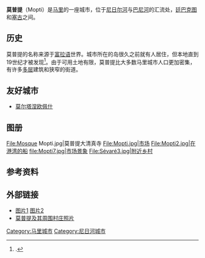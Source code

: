 {{Infobox settlement
<!--See Template:Infobox Settlement for additional fields that may be available-->
<!--See the Table at Infobox Settlement for all fields and descriptions of usage-->
<!-- Basic info  ---------------->
|name                   = 莫普提
|official_name          =
|other_name             =
|native_name            =  Mopti
|nickname               =
|settlement_type        = 城镇
|total_type             = <!-- to set a non-standard label for total area and population rows -->
|motto                  =
|translit_lang1=
|translit_lang1_type=
|translit_lang1_info=
|translit_lang1_type1=
|translit_lang1_info1=
|translit_lang1_type2=
|translit_lang1_info2=

<!-- images and maps  ----------->
|image_skyline          =Mopti 053.jpg
|imagesize              =300px
|image_caption          =莫普提市场
|image_flag             =
|flag_size              =
|image_seal             =
|seal_size              =
|image_shield           =
|shield_size            =
|image_blank_emblem     =
|blank_emblem_type      =
|blank_emblem_size      =
|image_map              =
|mapsize                =
|map_caption            =
|image_map1             =
|mapsize1               =
|map_caption1           =
|image_dot_map          =
|dot_mapsize            =
|dot_map_caption        =
|dot_x =  |dot_y =
|pushpin_map            = Mali<!-- name of a location map as per Template:Location_map -->
|pushpin_label_position = <!-- position of the pushpin label: left, right, top, bottom, none -->
|pushpin_map_caption    =莫普提於[[马里|馬利]]的位置
|pushpin_mapsize        =300
<!-- Location ------------------>
|coordinates_region     = ML
|subdivision_type       = 国家
|subdivision_name       = {{MLI}}
|subdivision_type1      =地区
|subdivision_name1      = [[莫普提区|莫普提区]]
|subdivision_type2      = 
|subdivision_name2      = 
|subdivision_type3      =
|subdivision_name3      =
|subdivision_type4      =
|subdivision_name4      =
<!-- Smaller parts (e.g. boroughs of a city) and seat of government -->
|seat_type              =
|seat                   =
|parts_type             =岛屿
|parts_style            =一览
|parts                  = <!-- parts text, or header for parts list -->
|p1                     =新区
|p2                     =老区
|p3                     =''Bani'' <!-- etc. up to p50: for separate parts to be listed-->
<!-- Politics ----------------->
|government_footnotes   =
|government_type        =
|leader_title           =
|leader_name            =
|leader_title1          =  <!-- for places with, say, both a mayor and a city manager -->
|leader_name1           =
|leader_title2          =
|leader_name2           =
|leader_title3          =
|leader_name3           =
|leader_title4          =
|leader_name4           =
|established_title      =  <!-- Settled -->
|established_date       = early [[Common_Era|Common Era]]
|established_title1     =  <!-- Incorporated (town) -->
|established_date1      = 1800s
|established_title2     = <!-- Incorporated (city) -->
|established_date2      =
|established_title3     =
|established_date3      =
|founder                =
|named_for              =
<!-- Area    --------------------->
|area_magnitude         = <!-- use only to set a special wikilink -->
|unit_pref                = <!--Enter: Imperial, to display imperial before metric-->
|area_footnotes           =
|area_total_km2           = <!-- ALL fields with measurements are subject to automatic unit conversion-->
|area_land_km2            = <!--See table @ Template:Infobox Settlement for details on unit conversion-->
|area_water_km2           =
|area_total_dunam         = <!--Used in Middle East articles only-->
|area_total_sq_mi         =
|area_land_sq_mi          =
|area_water_sq_mi         =
|area_water_percent       =
|area_urban_km2           =
|area_urban_sq_mi         =
|area_metro_km2           =
|area_metro_sq_mi         =
|area_blank1_title        =
|area_blank1_km2          =
|area_blank1_sq_mi        =
<!-- Elevation -------------------------->
|elevation_footnotes    =
|elevation_m            =275
|elevation_ft           =905
|elevation_max_m            =
|elevation_max_ft           =
|elevation_min_m            =
|elevation_min_ft           =
<!-- Population   ----------------------->
|population_as_of               =2009
|population_footnotes           =<ref>{{citation | url=http://instat.gov.ml/contenu_documentation.aspx?type=23 | publisher=République de Mali: Institut National de la Statistique | title=Resultats Provisoires RGPH 2009 (Région de Mopti) | accessdate=2011-06-07 | archive-date=2010-05-13 | archive-url=https://web.archive.org/web/20100513043307/http://instat.gov.ml/contenu_documentation.aspx?type=23 | dead-url=no }}</ref>
|population_note                =
|population_total               =114296
|population_density_km2         = <!--For automatic calculation, any density field may contain: auto -->
|population_density_sq_mi       =
|population_metro               =
|population_density_metro_km2   =
|population_density_metro_sq_mi =
|population_urban               =
|population_density_urban_km2   =
|population_density_urban_sq_mi =
|population_blank1_title        =
|population_blank1              =
|population_density_blank1_km2 =
|population_density_blank1_sq_mi =
<!-- General information  --------------->
|timezone               = GMT
|utc_offset             = 0
|timezone_DST           =
|utc_offset_DST         =
| coor_type             = <!-- can be used to specify what the coordinates refer to -->
|latd=14 |latm=30 |lats= |latNS=N
|longd=4 |longm=12 |longs= |longEW=W
<!-- Area/postal codes & others -------->
|postal_code_type       =  <!-- enter ZIP code, Postcode, Post code, Postal code... -->
|postal_code            =
|area_code              =
|twin1                  =
|twin1_country          =
|twin2                  =
|twin2_country          =
|twin3                  =
|twin3_country          =
|twin4                  =
|twin4_country          =
|twin5                  =
|twin5_country          =
|twin6                  =
|twin6_country          =
|twin7                  =
|twin7_country          =
|blank_name             =
|blank_info             =
|blank1_name            =
|blank1_info            =
|blank2_name            =
|blank2_info            =
|blank3_name            =
|blank3_info            =
|blank4_name            =
|blank4_info            =
|blank5_name            =
|blank5_info            =
|blank6_name            =
|blank6_info            =
|website                =
|footnotes              =
}}
'''莫普提'''（Mopti）是[[马里|马里]]的一座城市，位于[[尼日尔河|尼日尔河]]与[[巴尼河|巴尼河]]的汇流处，[[廷巴克图|廷巴克图]]和[[塞古|塞古]]之间。

==历史==
莫普提的名称来源于[[富拉语|富拉语]]世界。城市所在的岛很久之前就有人居住，但本地直到19世纪才被发现<ref>{{citation | last=Marc | first=Lucien | year=1910 | title=Mopti et le commerce du moyen Niger | journal=Annales de Géographie | volume=19 | issue=103 | pages=42-47 | url=http://www.persee.fr/web/revues/home/prescript/article/geo_0003-4010_1910_num_19_103_7915 | language=fr | doi=10.3406/geo.1910.7915 | accessdate=2011-06-07 | archive-date=2015-09-24 | archive-url=https://web.archive.org/web/20150924193955/http://www.persee.fr/web/revues/home/prescript/article/geo_0003-4010_1910_num_19_103_7915 | dead-url=no }}.</ref>。由于可用土地有限，莫普提比大多数马里城市人口更加密集，有许多[[多层|多层]]建筑和狭窄的街道。

==友好城市==
* {{FRA}} [[莫尔塔涅欧佩什|莫尔塔涅欧佩什]]

==图册==
<gallery perrow="5">
File:Mosque Mopti.jpg|莫普提大清真寺
File:Mopti.jpg|市场
File:Mopti2.jpg|在港湾的船
file:Mopti7.jpg|市场景象
File:Sévaré3.jpg|附近乡村
</gallery>

==参考资料==
{{Reflist}}

==外部链接==
{{Commons category|Mopti}}
* [http://www.fotopaises.com/foto/Mali/Mopti/4725.htm 图片1] {{Wayback|url=http://www.fotopaises.com/foto/Mali/Mopti/4725.htm |date=20120204161701 }} [http://www.fotopaises.com/foto/Mali/mopti/22448.html 图片2] {{Wayback|url=http://www.fotopaises.com/foto/Mali/mopti/22448.html |date=20140802110521 }}
*[https://archive.is/20120524000426/web.mac.com/dwb217/iWeb/WorldViewBender/Mopti%20and%20around.html 莫普提及其周围村庄照片]

{{Coord|14|30|N|4|12|W|region:ML_type:city|display=title}}

{{Niger River}}

{{Authority control}}

{{莫普提區}}

[[Category:马里城市|Category:马里城市]]
[[Category:尼日河城市|Category:尼日河城市]]